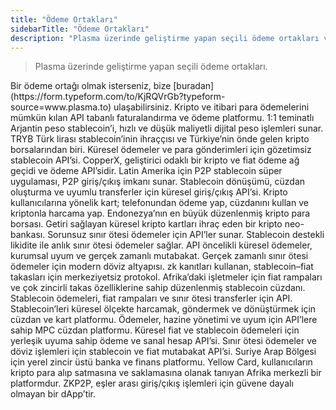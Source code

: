 ```yaml
---
title: "Ödeme Ortakları"
sidebarTitle: "Ödeme Ortakları"
description: "Plasma üzerinde geliştirme yapan seçili ödeme ortakları ve entegrasyon fırsatları"
---
```



> Plasma üzerinde geliştirme yapan seçili ödeme ortakları.

<Note>
  Bir ödeme ortağı olmak isterseniz, bize [buradan](https://form.typeform.com/to/KjRQVrGb?typeform-source=www.plasma.to) ulaşabilirsiniz.
</Note>

<CardGroup cols={3}>
  <Card title="Acctual" href="https://www.acctual.com/" img="https://mintlify.s3.us-west-1.amazonaws.com/plasma-97e11032/images/Actual.png">
    Kripto ve itibari para ödemelerini mümkün kılan API tabanlı faturalandırma ve ödeme platformu.
  </Card>

  <Card title="ARST" href="https://arst.finance/" img="https://mintlify.s3.us-west-1.amazonaws.com/plasma-97e11032/images/Arst.png">
    1:1 teminatlı Arjantin peso stablecoin’i, hızlı ve düşük maliyetli dijital peso işlemleri sunar.
  </Card>

  <Card title="BiLira" href="https://www.bilira.co/" img="https://mintlify.s3.us-west-1.amazonaws.com/plasma-97e11032/images/Bilira.png">
    TRYB Türk lirası stablecoin’inin ihraççısı ve Türkiye’nin önde gelen kripto borsalarından biri.
  </Card>

  <Card title="Blindpay" href="https://blindpay.com/" img="https://mintlify.s3.us-west-1.amazonaws.com/plasma-97e11032/images/Blindpay.png">
    Küresel ödemeler ve para gönderimleri için gözetimsiz stablecoin API’si.
  </Card>

  <Card title="CopperX" href="https://copperx.io/" img="https://mintlify.s3.us-west-1.amazonaws.com/plasma-97e11032/images/CopperX.png">
    CopperX, geliştirici odaklı bir kripto ve fiat ödeme ağ geçidi ve ödeme API’sidir.
  </Card>

  <Card title="El Dorado" href="https://eldorado.io/" img="https://mintlify.s3.us-west-1.amazonaws.com/plasma-97e11032/images/elDorado.png">
    Latin Amerika için P2P stablecoin süper uygulaması, P2P giriş/çıkış imkanı sunar.
  </Card>

  <Card title="HIFI" href="https://www.hifibridge.com/" img="https://mintlify.s3.us-west-1.amazonaws.com/plasma-97e11032/images/Hifi.png">
    Stablecoin dönüşümü, cüzdan oluşturma ve uyumlu transferler için küresel giriş/çıkış API’si.
  </Card>

  <Card title="Holyheld" href="https://holyheld.com/" img="https://mintlify.s3.us-west-1.amazonaws.com/plasma-97e11032/images/holyheld.png">
    Kripto kullanıcılarına yönelik kart; telefonundan ödeme yap, cüzdanını kullan ve kriptonla harcama yap.
  </Card>

  <Card title="Indodax" href="https://indodax.com/" img="https://mintlify.s3.us-west-1.amazonaws.com/plasma-97e11032/images/Indodax.png">
    Endonezya’nın en büyük düzenlenmiş kripto para borsası.
  </Card>

  <Card title="Infini" href="https://www.infini.money/" img="https://mintlify.s3.us-west-1.amazonaws.com/plasma-97e11032/images/Infini.png">
    Getiri sağlayan küresel kripto kartları ihraç eden bir kripto neo-bankası.
  </Card>

  <Card title="Levl" href="https://www.levl.ch/" img="https://mintlify.s3.us-west-1.amazonaws.com/plasma-97e11032/images/Levl.png">
    Sorunsuz sınır ötesi ödemeler için API’ler sunar.
  </Card>

  <Card title="Mansa" href="https://www.mansafinance.co/" img="https://mintlify.s3.us-west-1.amazonaws.com/plasma-97e11032/images/Mansa.png">
    Stablecoin destekli likidite ile anlık sınır ötesi ödemeler sağlar.
  </Card>

  <Card title="Noah" href="https://noah.com/" img="https://mintlify.s3.us-west-1.amazonaws.com/plasma-97e11032/images/Noah.png">
    API öncelikli küresel ödemeler, kurumsal uyum ve gerçek zamanlı mutabakat.
  </Card>

  <Card title="OpenFX" href="https://www.openfx.com/" img="https://mintlify.s3.us-west-1.amazonaws.com/plasma-97e11032/images/OpenFX.png">
    Gerçek zamanlı sınır ötesi ödemeler için modern döviz altyapısı.
  </Card>

  <Card title="P2P.me" href="https://p2p.me/" img="https://mintlify.s3.us-west-1.amazonaws.com/plasma-97e11032/images/p2p.me.png">
    zk kanıtları kullanan, stablecoin–fiat takasları için merkeziyetsiz protokol.
  </Card>

  <Card title="Shiga" href="https://t.co/8bjUGMh39Q" img="https://mintlify.s3.us-west-1.amazonaws.com/plasma-97e11032/images/Shiga.png">
    Afrika’daki işletmeler için fiat rampaları ve çok zincirli takas özelliklerine sahip düzenlenmiş stablecoin cüzdanı.
  </Card>

  <Card title="Sphere" href="https://spherepay.co/en" img="https://mintlify.s3.us-west-1.amazonaws.com/plasma-97e11032/images/Sphere.png">
    Stablecoin ödemeleri, fiat rampaları ve sınır ötesi transferler için API.
  </Card>

  <Card title="Stables" href="https://stables.money/" img="https://mintlify.s3.us-west-1.amazonaws.com/plasma-97e11032/images/StablesMoney.png">
    Stablecoin’leri küresel ölçekte harcamak, göndermek ve dönüştürmek için cüzdan ve kart platformu.
  </Card>

  <Card title="Utila" href="https://utila.io" img="https://mintlify.s3.us-west-1.amazonaws.com/plasma-97e11032/images/Utila.png">
    Ödemeler, hazine yönetimi ve uyum için API’lere sahip MPC cüzdan platformu.
  </Card>

  <Card title="WalaPay" href="https://www.walapay.io/" img="https://mintlify.s3.us-west-1.amazonaws.com/plasma-97e11032/images/Walapay.png">
    Küresel fiat ve stablecoin ödemeleri için yerleşik uyuma sahip ödeme ve sanal hesap API’si.
  </Card>

  <Card title="XFX" href="https://www.xfx.io/" img="https://mintlify.s3.us-west-1.amazonaws.com/plasma-97e11032/images/XFX.png">
    Sınır ötesi ödemeler ve döviz işlemleri için stablecoin ve fiat mutabakat API’si.
  </Card>

  <Card title="Yasmin" img="https://mintlify.s3.us-west-1.amazonaws.com/plasma-97e11032/images/Yasmin.png">
    Suriye Arap Bölgesi için yerel zincir üstü banka ve finans platformu.
  </Card>

  <Card title="Yellow Card" href="https://yellowcard.io/" img="https://mintlify.s3.us-west-1.amazonaws.com/plasma-97e11032/images/yellowcard.png">
    Yellow Card, kullanıcıların kripto para alıp satmasına ve saklamasına olanak tanıyan Afrika merkezli bir platformdur.
  </Card>

  <Card title="ZKP2P" href="https://zkp2p.xyz/" img="https://mintlify.s3.us-west-1.amazonaws.com/plasma-97e11032/images/zkp2p.png">
    ZKP2P, eşler arası giriş/çıkış işlemleri için güvene dayalı olmayan bir dApp’tir.
  </Card>
</CardGroup>
